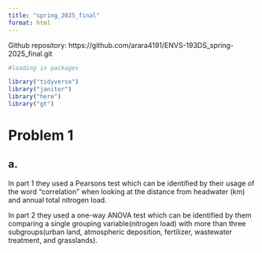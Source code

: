 ```yaml
---
title: "spring_2025_final"
format: html
---
```


Github repository: https://github.com/arara4191/ENVS-193DS_spring-2025_final.git 

```r
#loading in packages

library("tidyverse")
library("janitor")
library("here")
library("gt")

```

# Problem 1

## a. 

In part 1 they used a Pearsons test which can be identified by their usage of the word "correlation" when looking at the distance from headwater (km) and annual total nitrogen load.

In part 2 they used a one-way ANOVA test which can be identified by them comparing a single grouping variable(nitrogen load) with more than three subgroups(urban land, atmospheric deposition, fertilizer, wastewater treatment, and grasslands).








